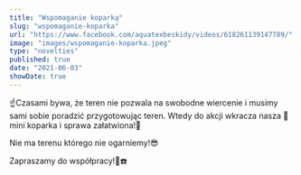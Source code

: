 ```yaml
---
title: "Wspomaganie koparką"
slug: "wspomaganie-koparka"
url: "https://www.facebook.com/aquatexbeskidy/videos/618261139147789/"
image: "images/wspomaganie-koparka.jpeg"
type: "novelties"
published: true
date: "2021-06-03"
showDate: true
---
```


☝️Czasami bywa, że teren nie pozwala na swobodne wiercenie i musimy sami sobie poradzić przygotowując teren. Wtedy do akcji wkracza nasza 🤩mini koparka i sprawa załatwiona!💪

Nie ma terenu którego nie ogarniemy!😎

Zapraszamy do współpracy!🤝☎️
